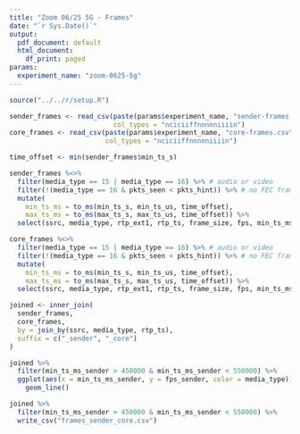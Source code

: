 ```yaml
---
title: "Zoom 06/25 5G - Frames"
date: "`r Sys.Date()`"
output:
  pdf_document: default
  html_document:
    df_print: paged
params:
  experiment_name: "zoom-0625-5g"
---
```


```R
source("../../r/setup.R")
```

```r
sender_frames <- read_csv(paste(params$experiment_name, "sender-frames.csv", sep = "-"), 
                          col_types = "nciciiffnnnnniiiin")
core_frames <- read_csv(paste(params$experiment_name, "core-frames.csv", sep = "-"),
                        col_types = "nciciiffnnnnniiiin")

time_offset <- min(sender_frames$min_ts_s)

sender_frames %<>%
  filter(media_type == 15 | media_type == 16) %>% # audio or video
  filter(!(media_type == 16 & pkts_seen < pkts_hint)) %>% # no FEC frames
  mutate(
    min_ts_ms = to_ms(min_ts_s, min_ts_us, time_offset),
    max_ts_ms = to_ms(max_ts_s, max_ts_us, time_offset)) %>%
  select(ssrc, media_type, rtp_ext1, rtp_ts, frame_size, fps, min_ts_ms, max_ts_ms)

core_frames %<>%
  filter(media_type == 15 | media_type == 16) %>% # audio or video
  filter(!(media_type == 16 & pkts_seen < pkts_hint)) %>% # no FEC frames
  mutate(
    min_ts_ms = to_ms(min_ts_s, min_ts_us, time_offset),
    max_ts_ms = to_ms(max_ts_s, max_ts_us, time_offset)) %>%
  select(ssrc, media_type, rtp_ext1, rtp_ts, frame_size, fps, min_ts_ms, max_ts_ms)
```

```r
joined <- inner_join(
  sender_frames,
  core_frames,
  by = join_by(ssrc, media_type, rtp_ts),
  suffix = c("_sender", "_core")
)
```


```r
joined %>%
  filter(min_ts_ms_sender > 450000 & min_ts_ms_sender < 550000) %>%
  ggplot(aes(x = min_ts_ms_sender, y = fps_sender, color = media_type)) +
    geom_line()
```

```r
joined %>%
  filter(min_ts_ms_sender > 450000 & min_ts_ms_sender < 550000) %>%
  write_csv("frames_sender_core.csv")
```

